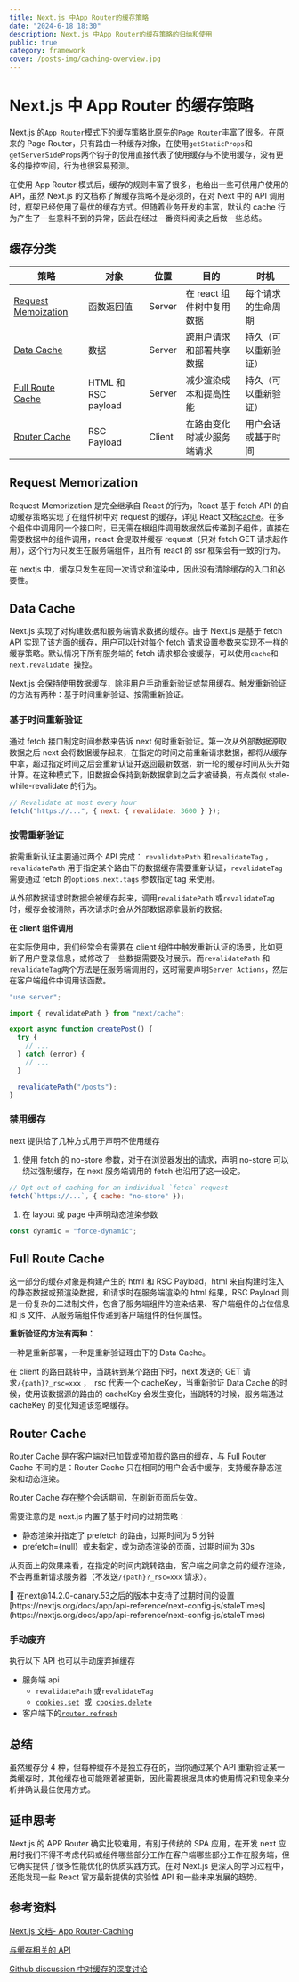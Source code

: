 ```yaml
---
title: Next.js 中App Router的缓存策略
date: "2024-6-18 18:30"
description: Next.js 中App Router的缓存策略的归纳和使用
public: true
category: framework
cover: /posts-img/caching-overview.jpg
---
```


# Next.js 中 App Router 的缓存策略

Next.js 的`App Router`模式下的缓存策略比原先的`Page Router`丰富了很多。在原来的 Page Router，只有路由一种缓存对象，在使用`getStaticProps`和`getServerSideProps`两个钩子的使用直接代表了使用缓存与不使用缓存，没有更多的操控空间，行为也很容易预测。

在使用 App Router 模式后，缓存的规则丰富了很多，也给出一些可供用户使用的 API，虽然 Next.js 的文档称了解缓存策略不是必须的，在对 Next 中的 API 调用时，框架已经使用了最优的缓存方式。但随着业务开发的丰富，默认的 cache 行为产生了一些意料不到的异常，因此在经过一番资料阅读之后做一些总结。

## 缓存分类

| 策略                                                                                                     | 对象                | 位置   | 目的                       | 时机                 |
| -------------------------------------------------------------------------------------------------------- | ------------------- | ------ | -------------------------- | -------------------- |
| [Request Memoization](https://nextjs.org/docs/app/building-your-application/caching#request-memoization) | 函数返回值          | Server | 在 react 组件树中复用数据  | 每个请求的生命周期   |
| [Data Cache](https://nextjs.org/docs/app/building-your-application/caching#data-cache)                   | 数据                | Server | 跨用户请求和部署共享数据   | 持久（可以重新验证） |
| [Full Route Cache](https://nextjs.org/docs/app/building-your-application/caching#full-route-cache)       | HTML 和 RSC payload | Server | 减少渲染成本和提高性能     | 持久（可以重新验证） |
| [Router Cache](https://nextjs.org/docs/app/building-your-application/caching#router-cache)               | RSC Payload         | Client | 在路由变化时减少服务端请求 | 用户会话或基于时间   |

## Request Memorization

Request Memorization 是完全继承自 React 的行为，React 基于 fetch API 的自动缓存策略实现了在组件树中对 request 的缓存，详见 React 文档[cache](https://react.dev/reference/react/cache)。在多个组件中调用同一个接口时，已无需在根组件调用数据然后传递到子组件，直接在需要数据中的组件调用，react 会提取并缓存 request（只对 fetch GET 请求起作用），这个行为只发生在服务端组件，且所有 react 的 ssr 框架会有一致的行为。

在 nextjs 中，缓存只发生在同一次请求和渲染中，因此没有清除缓存的入口和必要性。

## Data Cache

Next.js 实现了对构建数据和服务端请求数据的缓存。由于 Next.js 是基于 fetch API 实现了该方面的缓存，用户可以针对每个 fetch 请求设置参数来实现不一样的缓存策略。默认情况下所有服务端的 fetch 请求都会被缓存，可以使用`cache`和`next.revalidate`  操控。

Next.js 会保持使用数据缓存，除非用户手动重新验证或禁用缓存。触发重新验证的方法有两种：基于时间重新验证、按需重新验证。

### 基于时间重新验证

通过 fetch 接口制定时间参数来告诉 next 何时重新验证。第一次从外部数据源取数据之后 next 会将数据缓存起来，在指定的时间之前重新请求数据，都将从缓存中拿，超过指定时间之后会重新认证并返回最新数据，新一轮的缓存时间从头开始计算。在这种模式下，旧数据会保持到新数据拿到之后才被替换，有点类似 stale-while-revalidate 的行为。

```jsx
// Revalidate at most every hour
fetch("https://...", { next: { revalidate: 3600 } });
```

### 按需重新验证

按需重新认证主要通过两个 API 完成： `revalidatePath` 和`revalidateTag` ，`revalidatePath` 用于指定某个路由下的数据缓存需要重新认证，`revalidateTag` 需要通过 fetch 的`options.next.tags` 参数指定 tag 来使用。

从外部数据请求时数据会被缓存起来，调用`revalidatePath` 或`revalidateTag`时，缓存会被清除，再次请求时会从外部数据源拿最新的数据。

**在 client 组件调用**

在实际使用中，我们经常会有需要在 client 组件中触发重新认证的场景，比如更新了用户登录信息，或修改了一些数据需要及时展示。而`revalidatePath` 和`revalidateTag`两个方法是在服务端调用的，这时需要声明`Server Actions`，然后在客户端组件中调用该函数。

```jsx
"use server";

import { revalidatePath } from "next/cache";

export async function createPost() {
  try {
    // ...
  } catch (error) {
    // ...
  }

  revalidatePath("/posts");
}
```

### 禁用缓存

next 提供给了几种方式用于声明不使用缓存

1. 使用 fetch 的 no-store 参数，对于在浏览器发出的请求，声明 no-store 可以绕过强制缓存，在 next 服务端调用的 fetch 也沿用了这一设定。

```jsx
// Opt out of caching for an individual `fetch` request
fetch(`https://...`, { cache: "no-store" });
```

1. 在 layout 或 page 中声明动态渲染参数

```jsx
const dynamic = "force-dynamic";
```

## Full Route Cache

这一部分的缓存对象是构建产生的 html 和 RSC Payload，html 来自构建时注入的静态数据或预渲染数据，和请求时在服务端渲染的 html 结果，RSC Payload 则是一份复杂的二进制文件，包含了服务端组件的渲染结果、客户端组件的占位信息和 js 文件、从服务端组件传递到客户端组件的任何属性。

**重新验证的方法有两种：**

一种是重新部署，一种是重新验证理由下的 Data Cache。

在 client 的路由跳转中，当跳转到某个路由下时，next 发送的 GET 请求`/{path}?_rsc=xxx` ，\_rsc 代表一个 cacheKey，当重新验证 Data Cache 的时候，使用该数据源的路由的 cacheKey 会发生变化，当跳转的时候，服务端通过 cacheKey 的变化知道该忽略缓存。

## Router Cache

Router Cache 是在客户端对已加载或预加载的路由的缓存，与 Full Router Cache 不同的是：Router Cache 只在相同的用户会话中缓存，支持缓存静态渲染和动态渲染。

Router Cache 存在整个会话期间，在刷新页面后失效。

需要注意的是 next.js 内置了基于时间的过期策略：

- 静态渲染并指定了 prefetch 的路由，过期时间为 5 分钟
- prefetch={null}  或未指定，或为动态渲染的页面，过期时间为 30s

从页面上的效果来看，在指定的时间内跳转路由，客户端之间拿之前的缓存渲染，不会再重新请求服务器（不发送`/{path}?_rsc=xxx` 请求）。

<aside>
🔑 在next@14.2.0-canary.53之后的版本中支持了过期时间的设置
[https://nextjs.org/docs/app/api-reference/next-config-js/staleTimes](https://nextjs.org/docs/app/api-reference/next-config-js/staleTimes)

</aside>

### 手动废弃

执行以下 API 也可以手动废弃掉缓存

- 服务端 api
  - `revalidatePath` 或`revalidateTag`
  - [`cookies.set`](https://nextjs.org/docs/app/api-reference/functions/cookies#cookiessetname-value-options)  或  [`cookies.delete`](https://nextjs.org/docs/app/api-reference/functions/cookies#deleting-cookies)
- 客户端下的[`router.refresh`](https://nextjs.org/docs/app/api-reference/functions/use-router)

## 总结

虽然缓存分 4 种，但每种缓存不是独立存在的，当你通过某个 API 重新验证某一类缓存时，其他缓存也可能跟着被更新，因此需要根据具体的使用情况和现象来分析并确认最佳使用方式。

## 延申思考

Next.js 的 APP Router 确实比较难用，有别于传统的 SPA 应用，在开发 next 应用时我们不得不考虑代码或组件哪些部分工作在客户端哪些部分工作在服务端，但它确实提供了很多性能优化的优质实践方式。在对 Next.js 更深入的学习过程中，还能发现一些 React 官方最新提供的实验性 API 和一些未来发展的趋势。

## 参考资料

[Next.js 文档- App Router-Caching](https://nextjs.org/docs/app/building-your-application/caching#data-cache)

[与缓存相关的 API](https://nextjs.org/docs/app/building-your-application/caching#apis)

[Github discussion 中对缓存的深度讨论](https://github.com/vercel/next.js/discussions/54075)
